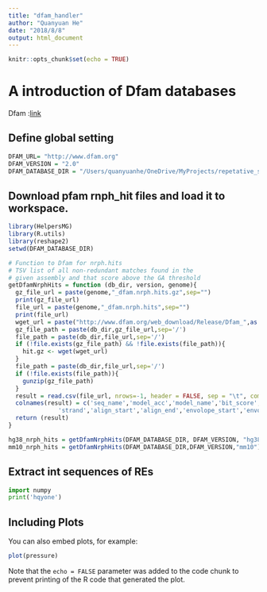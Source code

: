 ```yaml
---
title: "dfam_handler"
author: "Quanyuan He"
date: "2018/8/8"
output: html_document
---
```


```r
knitr::opts_chunk$set(echo = TRUE)
```

# A introduction of Dfam databases 
Dfam :[link](http://www.dfam.org/)

## Define global setting
```r
DFAM_URL= "http://www.dfam.org"
DFAM_VERSION = "2.0"
DFAM_DATABASE_DIR = "/Users/quanyuanhe/OneDrive/MyProjects/repetative_seq/data_source/our_database/Dfam"
```

## Download pfam rnph_hit files and load it to workspace.
```r
library(HelpersMG)
library(R.utils)
library(reshape2)
setwd(DFAM_DATABASE_DIR)

# Function to Dfam for nrph.hits
# TSV list of all non-redundant matches found in the
# given assembly and that score above the GA threshold
getDfamNrphHits = function (db_dir, version, genome){
  gz_file_url = paste(genome,"_dfam.nrph.hits.gz",sep="")
  print(gz_file_url)
  file_url = paste(genome,"_dfam.nrph.hits",sep="")
  print(file_url)
  wget_url = paste("http://www.dfam.org/web_download/Release/Dfam_",as.character(version),"/",gz_file_url, sep="")
  gz_file_path = paste(db_dir,gz_file_url,sep='/')
  file_path = paste(db_dir,file_url,sep='/')
  if (!file.exists(gz_file_path) && !file.exists(file_path)){
    hit.gz <- wget(wget_url)
  }
  file_path = paste(db_dir,file_url,sep='/')
  if (!file.exists(file_path)){
    gunzip(gz_file_path)
  }
  result = read.csv(file_url, nrows=-1, header = FALSE, sep = "\t", comment.char="#", quote = "\"'", row.names = NULL)
  colnames(result) = c('seq_name','model_acc','model_name','bit_score','e-value','-','hmm_start','humm_end','hmm_length',
              'strand','align_start','align_end','envolope_start','envolope_end','seq_length','NA','description')
  return (result)
}

hg38_nrph_hits = getDfamNrphHits(DFAM_DATABASE_DIR, DFAM_VERSION, "hg38")
mm10_nrph_hits = getDfamNrphHits(DFAM_DATABASE_DIR,DFAM_VERSION,"mm10")

```

## Extract int sequences of REs
```python
import numpy
print('hqyone')
```

## Including Plots

You can also embed plots, for example:

```r
plot(pressure)
```

Note that the `echo = FALSE` parameter was added to the code chunk to prevent printing of the R code that generated the plot.
